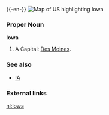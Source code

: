 {{wikipedia}}
{{-en-}}
[[Image:Map of USA highlighting Iowa.png|thumb|right|Map of US highlighting Iowa]]
===Proper Noun===
'''Iowa'''
#A {{USstate}}  Capital: [[Des Moines]].

===See also===
*[[IA]]
===External links===
{{pedialite}}

[[nl:Iowa]]